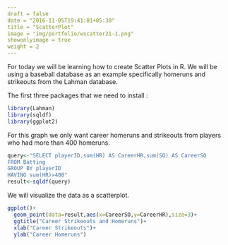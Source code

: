 ```yaml
---
draft = false
date = "2016-11-05T19:41:01+05:30" 
title = "ScatterPlot"  
image = "img/portfolio/wscatter21-1.png"
showonlyimage = true
weight = 2
---
```


For today we will be learning how to create Scatter Plots in R. We will be using a baseball database as an example specifically homeruns and strikeouts from the Lahman database.
<!--more-->

The first three packages that we need to install :

```r
library(Lahman)
library(sqldf)
library(ggplot2)
```

For this graph we only want career homeruns and strikeouts from players who had more than 400 homeruns.


```r
query<-"SELECT playerID,sum(HR) AS CareerHR,sum(SO) AS CareerSO
FROM Batting
GROUP BY playerID
HAVING sum(HR)>400"
result<-sqldf(query)
```

We will visualize the data as a scatterplot.

```r
ggplot()+
  geom_point(data=result,aes(x=CareerSO,y=CareerHR),size=3)+
  ggtitle("Career Strikeouts and Homeruns")+
  xlab("Career Strikeouts")+
  ylab("Career Homeruns")
```